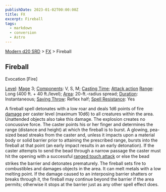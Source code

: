 ```yaml
---
publishDate: 2023-01-02T00:00:00Z
title: FX
excerpt: Fireball
tags:
  - markdown
  - conversion
  - Astro
---
```


[Modern d20 SRD](/#modernD20) > [FX](modern-d20-srd-fx-index) > Fireball

## Fireball

Evocation [Fire]

[Level](modern-d20-srd-fx-level): [Mage](modern-d20-srd-classes-advanced-mage) 3; [Components](modern-d20-srd-fx-components): V, S, M; [Casting Time](modern-d20-srd-fx-casting-time); [Attack action](modern-d20-srd-combat-attack-actions) [Range](modern-d20-srd-fx-range): Long (400 ft. + 40 ft./level); [Area](modern-d20-srd-fx-area): 20-ft.-radius spread; [Duration](modern-d20-srd-fx-duration): Instantaneous; [Saving Throw](modern-d20-srd-basics-saving-throws): Reflex half; [Spell Resistance](modern-d20-srd-special-abilities-spell-resistance): Yes

A fireball spell detonates with a low roar and deals 1d6 points of fire [damage](modern-d20-srd-combat-damage) per caster level (maximum 10d6) to all creatures within the area. Unattended objects also take this damage. The explosion creates no concussive force.
The caster points his or her finger and determines the range (distance and height) at which the fireball is to burst. A glowing, pea-sized bead streaks from the caster and, unless it impacts upon a material body or solid barrier prior to attaining the prescribed range, bursts into the fireball at that point (an early impact results in an early detonation). If the caster attempts to send the bead through a narrow passage the caster must hit the opening with a successful [ranged touch attack](modern-d20-srd-combat-attack-roll) or else the bead strikes the barrier and detonates prematurely.
The fireball sets fire to combustibles and damages objects in the area. It can melt metals with a low melting point. If the damage caused to an interposing barrier shatters or breaks through it, the fireball may continue beyond the barrier if the area permits; otherwise it stops at the barrier just as any other spell effect does.
